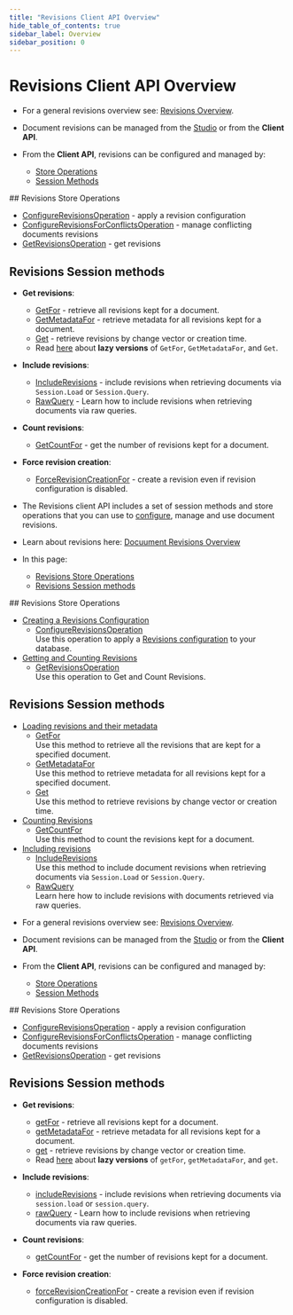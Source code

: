 ---
title: "Revisions Client API Overview"
hide_table_of_contents: true
sidebar_label: Overview
sidebar_position: 0
---




# Revisions Client API Overview
<LanguageSwitcher supportedLanguages={supportedLanguages} />
<LanguageContent language="csharp">

<Admonition type="note" title="">

* For a general revisions overview see: [Revisions Overview](../../../document-extensions/revisions/overview.mdx).  

* Document revisions can be managed from the [Studio](../../../studio/database/settings/document-revisions.mdx) or from the **Client API**.  

* From the **Client API**, revisions can be configured and managed by:  
    * [Store Operations](../../../document-extensions/revisions/client-api/overview.mdx#revisions-store-operations)  
    * [Session Methods](../../../document-extensions/revisions/client-api/overview.mdx#revisions-session-methods)  

</Admonition>
## Revisions Store Operations

* [ConfigureRevisionsOperation](../../../document-extensions/revisions/client-api/operations/configure-revisions.mdx) - apply a revision configuration
* [ConfigureRevisionsForConflictsOperation](../../../document-extensions/revisions/client-api/operations/conflict-revisions-configuration.mdx) - manage conflicting documents revisions
* [GetRevisionsOperation](../../../document-extensions/revisions/client-api/operations/get-revisions.mdx) - get revisions



## Revisions Session methods

* **Get revisions**:  

  * [GetFor](../../../document-extensions/revisions/client-api/session/loading.mdx#get-all-revisions) - retrieve all revisions kept for a document.
  * [GetMetadataFor](../../../document-extensions/revisions/client-api/session/loading.mdx#get-revisions-metadata) - retrieve metadata for all revisions kept for a document.
  * [Get](../../../document-extensions/revisions/client-api/session/loading.mdx#get-revisions-by-creation-time) - retrieve revisions by change vector or creation time.
  * Read [here](../../../client-api/session/how-to/perform-operations-lazily.mdx#getrevisions) about **lazy versions** of `GetFor`, `GetMetadataFor`, and `Get`.
* **Include revisions**:  

  * [IncludeRevisions](../../../document-extensions/revisions/client-api/session/including.mdx#section) - include revisions when retrieving documents via `Session.Load` or `Session.Query`.  
  * [RawQuery](../../../document-extensions/revisions/client-api/session/including.mdx#including-revisions-with-sessionadvancedrawquery) - Learn how to include revisions when retrieving documents via raw queries.
* **Count revisions**:  

  * [GetCountFor](../../../document-extensions/revisions/client-api/session/counting.mdx#getcountfor) - get the number of revisions kept for a document.  
* **Force revision creation**:

    * [ForceRevisionCreationFor](../../../document-extensions/revisions/overview.mdx#force-revision-creation-via-api) - create a revision even if revision configuration is disabled.




</LanguageContent>
<LanguageContent language="java">

<Admonition type="note" title="">

* The Revisions client API includes a set of session methods and store operations 
  that you can use to [configure](../../../document-extensions/revisions/overview.mdx#revisions-configuration), 
  manage and use document revisions.  
* Learn about revisions here: [Docuument Revisions Overview](../../../document-extensions/revisions/overview.mdx)  

* In this page:  
  * [Revisions Store Operations](../../../document-extensions/revisions/client-api/overview.mdx#revisions-store-operations)  
  * [Revisions Session methods](../../../document-extensions/revisions/client-api/overview.mdx#revisions-session-methods)  

</Admonition>
## Revisions Store Operations

* [Creating a Revisions Configuration](../../../document-extensions/revisions/client-api/operations/configure-revisions.mdx)  
   * [ConfigureRevisionsOperation](../../../document-extensions/revisions/client-api/operations/configure-revisions.mdx#section)  
     Use this operation to apply a 
     [Revisions configuration](../../../document-extensions/revisions/overview.mdx#revisions-configuration) 
     to your database.  
* [Getting and Counting Revisions](../../../document-extensions/revisions/client-api/operations/get-revisions.mdx)  
   * [GetRevisionsOperation](../../../document-extensions/revisions/client-api/operations/get-revisions.mdx#getrevisionsoperation)  
     Use this operation to Get and Count Revisions.  



## Revisions Session methods

* [Loading revisions and their metadata](../../../document-extensions/revisions/client-api/session/loading.mdx)  
   * [GetFor](../../../document-extensions/revisions/client-api/session/loading.mdx#getfor)  
     Use this method to retrieve all the revisions that are kept for a specified document.  
   * [GetMetadataFor](../../../document-extensions/revisions/client-api/session/loading.mdx#getmetadatafor)  
     Use this method to retrieve metadata for all revisions kept for a specified document.  
   * [Get](../../../document-extensions/revisions/client-api/session/loading.mdx#get)  
     Use this method to retrieve revisions by change vector or creation time.  
* [Counting Revisions](../../../document-extensions/revisions/client-api/session/counting.mdx)  
   * [GetCountFor](../../../document-extensions/revisions/client-api/session/counting.mdx#getcountfor)  
     Use this method to count the revisions kept for a document.  
* [Including revisions](../../../document-extensions/revisions/client-api/session/including.mdx)  
   * [IncludeRevisions](../../../document-extensions/revisions/client-api/session/including.mdx#section)  
     Use this method to include document revisions when retrieving documents via `Session.Load` or `Session.Query`.  
   * [RawQuery](../../../document-extensions/revisions/client-api/session/including.mdx#including-revisions-with-sessionadvancedrawquery)  
     Learn here how to include revisions with documents retrieved via raw queries.  




</LanguageContent>
<LanguageContent language="nodejs">

<Admonition type="note" title="">

* For a general revisions overview see: [Revisions Overview](../../../document-extensions/revisions/overview.mdx).

* Document revisions can be managed from the [Studio](../../../studio/database/settings/document-revisions.mdx) or from the **Client API**.

* From the **Client API**, revisions can be configured and managed by:
    * [Store Operations](../../../document-extensions/revisions/client-api/overview.mdx#revisions-store-operations)
    * [Session Methods](../../../document-extensions/revisions/client-api/overview.mdx#revisions-session-methods)

</Admonition>
## Revisions Store Operations

* [ConfigureRevisionsOperation](../../../document-extensions/revisions/client-api/operations/configure-revisions.mdx) - apply a revision configuration
* [ConfigureRevisionsForConflictsOperation](../../../document-extensions/revisions/client-api/operations/conflict-revisions-configuration.mdx) - manage conflicting documents revisions
* [GetRevisionsOperation](../../../document-extensions/revisions/client-api/operations/get-revisions.mdx) - get revisions



## Revisions Session methods

* **Get revisions**:

    * [getFor](../../../document-extensions/revisions/client-api/session/loading.mdx#get-all-revisions) - retrieve all revisions kept for a document.
    * [getMetadataFor](../../../document-extensions/revisions/client-api/session/loading.mdx#get-revisions-metadata) - retrieve metadata for all revisions kept for a document.
    * [get](../../../document-extensions/revisions/client-api/session/loading.mdx#get-revisions-by-creation-time) - retrieve revisions by change vector or creation time.
    * Read [here](../../../client-api/session/how-to/perform-operations-lazily.mdx#getrevisions) about **lazy versions** of `getFor`, `getMetadataFor`, and `get`.
* **Include revisions**:

    * [includeRevisions](../../../document-extensions/revisions/client-api/session/including.mdx#section) - include revisions when retrieving documents via `session.load` or `session.query`.
    * [rawQuery](../../../document-extensions/revisions/client-api/session/including.mdx#including-revisions-with-sessionadvancedrawquery) - Learn how to include revisions when retrieving documents via raw queries.
* **Count revisions**:

    * [getCountFor](../../../document-extensions/revisions/client-api/session/counting.mdx#getcountfor) - get the number of revisions kept for a document.
* **Force revision creation**:

    * [forceRevisionCreationFor](../../../document-extensions/revisions/overview.mdx#force-revision-creation-via-api) - create a revision even if revision configuration is disabled.




</LanguageContent>

<!---
### Document Extensions
- [Document Revisions Overview](../../../document-extensions/revisions/overview)
- [Revert Revisions](../../../document-extensions/revisions/revert-revisions)
- [Revisions and Other Features](../../../document-extensions/revisions/revisions-and-other-features)

### Studio
- [Settings: Document Revisions](../../../studio/database/settings/document-revisions)
- [Document Extensions: Revisions](../../../studio/database/document-extensions/revisions)


-->